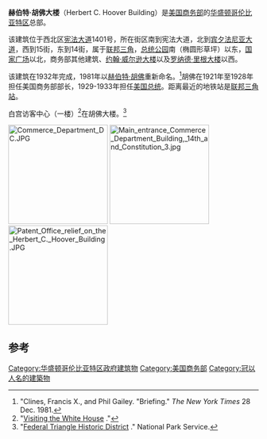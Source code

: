 {{Infobox NRHP
| name            = 赫伯特·胡佛大楼
| nrhp_type       = cp
| image           = Commerce Building aerial view from 14th Street.jpg
| location        = 华盛顿哥伦比亚特区西北区[[宪法大道|宪法大道]]1401号
| lat_degrees     = 38
| lat_minutes     = 53
| lat_seconds     = 39.48
| lat_direction   = N
| long_degrees    = 77
| long_minutes    = 1
| long_seconds    = 58.08
| long_direction  = W
| built           = 1932
| architect       = Louis Ayres
| architecture    = 古典复兴
| partof_refnum = 66000865<ref name="nris">{{NRISref|2008a}}</ref>
}}
'''赫伯特·胡佛大楼'''（Herbert C. Hoover Building）是[[美国商务部|美国商务部]]的[[华盛顿哥伦比亚特区|华盛顿哥伦比亚特区]]总部。

该建筑位于西北区[[宪法大道|宪法大道]]1401号，所在街区南到宪法大道，北到[[宾夕法尼亚大道|宾夕法尼亚大道]]，西到15街，东到14街，属于[[联邦三角|联邦三角]]，[[总统公园|总统公园]]南（椭圆形草坪）以东，[[国家广场|国家广场]]以北，商务部其他建筑、[[约翰·威尔逊大楼|约翰·威尔逊大楼]]以及[[罗纳德·里根大楼|罗纳德·里根大楼]]以西。

该建筑在1932年完成，1981年以[[赫伯特·胡佛|赫伯特·胡佛]]重新命名。<ref name="Clines">"Clines, Francis X., and Phil Gailey. "Briefing." ''The New York Times'' 28 Dec. 1981.</ref>胡佛在1921年至1928年担任美国商务部部长，1929-1933年担任[[美国总统|美国总统]]。距离最近的地铁站是[[联邦三角站|联邦三角站]]。

白宫访客中心（一楼）<ref name="VisitorCenter">"[http://www.whitehouse.gov/history/tours/ Visiting the White House] {{Wayback|url=http://www.whitehouse.gov/history/tours/ |date=20010913035200 }}."</ref>在胡佛大楼。<ref name="NPS">"[http://www.nps.gov/nr/travel/wash/dc42.htm Federal Triangle Historic District] {{Wayback|url=http://www.nps.gov/nr/travel/wash/dc42.htm |date=20210322091421 }}."  National Park Service.</ref>

[[Image:Commerce_Department_DC.JPG|200px]]
[[Image:Main_entrance_Commerce_Department_Building,_14th_and_Constitution_3.jpg|200px]]
[[Image:Patent_Office_relief_on_the_Herbert_C._Hoover_Building.JPG|200px]]

== 参考 ==
{{reflist|2}}

[[Category:华盛顿哥伦比亚特区政府建筑物|Category:华盛顿哥伦比亚特区政府建筑物]]
[[Category:美国商务部|Category:美国商务部]]
[[Category:冠以人名的建築物|Category:冠以人名的建築物]]